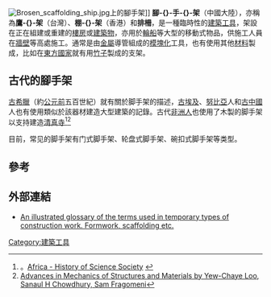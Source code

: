 {{noteTA
|T=zh-cn:脚手架;zh-hk:棚架;zh-tw:鷹架;
|1=zh-cn:脚手架;zh-hk:棚架;zh-tw:鷹架;
}}
[[File:Brosen_scaffolding_ship.jpg|thumb]]上的腳手架]]
'''腳-{}-手-{}-架'''（中國大陸），亦稱為'''鷹-{}-架'''（台灣）、'''棚-{}-架'''（香港）和'''排柵'''，是一種臨時性的[[建築|建築]][[工具|工具]]，架設在正在組建或重建的[[房屋|樓房]]或[[建築物|建築物]]，亦用於[[輪船|輪船]]等大型的移動式物品，供施工人員在[[牆壁|牆壁]]等高處施工。通常是由[[金屬|金屬]]導管組成的[[模塊化|模塊化]]工具，也有使用其他[[材料|材料]]製成，比如在[[東方世界|東方國家]]就有用[[竹子|竹子]]製成的支架。

== 古代的腳手架 ==
[[古希臘|古希臘]]（約[[公元前|公元前]]五百世紀）就有關於脚手架的描述，[[古埃及|古埃及]]、[[努比亞|努比亞]]人和[[古中國|古中國]]人也有使用類似於該器材建造大型建築的記錄。古代[[非洲人|非洲人]]也使用了木製的脚手架以支持建造[[清真寺|清真寺]]<ref>。[http://www.hssonline.org/publications/NonWesternPub/Africa.html Africa - History of Science Society] {{webarchive|url=https://web.archive.org/web/20100908141839/http://www.hssonline.org/publications/NonWesternPub/Africa.html |date=2010-09-08 }}</ref><ref>[http://books.google.com/books?id=82xkXI7cn58C&pg=PA555&lpg=PA555&dq=ancient+China,+bamboo+scaffold&source=bl&ots=mWWZXatzba&sig=igIZiyypja65hOjLVvDBqveB9NQ&hl=en&ei=Aj9DSs3-MZ2NtgfE2tG3Ag&sa=X&oi=book_result&ct=result&resnum=7 Advances in Mechanics of Structures and Materials by Yew-Chaye Loo, Sanaul H Chowdhury, Sam Fragomeni]</ref>

目前，常见的脚手架有门式脚手架、轮盘式脚手架、碗扣式脚手架等类型。

==參考==
{{Reflist}}

==外部連結==
{{commons category|Scaffolding}}
* [https://web.archive.org/web/20090929021948/http://www.builderbill-diy-help.com/formwork-glossary.html An illustrated glossary of the terms used in temporary types of construction work. Formwork, scaffolding etc.]

[[Category:建築工具|Category:建築工具]]
